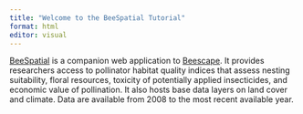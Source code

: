 ```yaml
---
title: "Welcome to the BeeSpatial Tutorial"
format: html
editor: visual
---
```


[BeeSpatial](https://beesuite.psu.edu/beespatial/) is a companion web application to [Beescape](https://beescape.psu.edu/). It provides researchers access to pollinator habitat quality indices that assess nesting suitability, floral resources, toxicity of potentially applied insecticides, and economic value of pollination. It also hosts base data layers on land cover and climate. Data are available from 2008 to the most recent available year.
